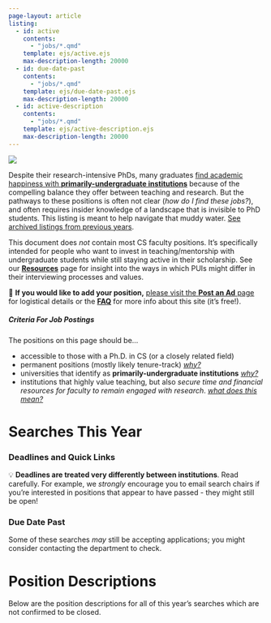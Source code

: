 ```yaml
---
page-layout: article
listing: 
  - id: active
    contents: 
      - "jobs/*.qmd"
    template: ejs/active.ejs
    max-description-length: 20000
  - id: due-date-past
    contents: 
      - "jobs/*.qmd"
    template: ejs/due-date-past.ejs
    max-description-length: 20000
  - id: active-description
    contents: 
      - "jobs/*.qmd" 
    template: ejs/active-description.ejs
    max-description-length: 20000
---
```


![](assets/img/cs-pui-listing.jpg)

Despite their research-intensive PhDs, many graduates [find academic happiness with **primarily-undergraduate institutions**](https://medium.com/bucknell-hci/the-jobs-i-didnt-see-my-misconceptions-of-the-academic-job-market-9cb98b057422) because of the compelling balance they offer between teaching and research. But the pathways to these positions is often not clear (_how do I find these jobs?_), and often requires insider knowledge of a landscape that is invisible to PhD students. This listing is meant to help navigate that muddy water. [See archived listings from previous years](faq#archive).

This document does _not_ contain most CS faculty positions. It's specifically intended for people who want to invest in teaching/mentorship with undergraduate students while still staying active in their scholarship. See our [**Resources**](resources) page for insight into the ways in which PUIs might differ in their interviewing processes and values. 


::: {.notice .notice-blue}

📣 **If you would like to add your position,** [please visit the **Post an Ad** page](/posting) for logistical details or the [**FAQ**](/faq) for more info about this site (it's free!). 

:::
  

::: {.notice .notice-gray .criteria}

##### Criteria For Job Postings {#sec-criteria}

The positions on this page should be...

- accessible to those with a Ph.D. in CS (or a closely related field)
- permanent positions (mostly likely tenure-track) [_why?_](faq#scope)
- universities that identify as **primarily-undergraduate institutions** [_why?_](faq#scope)
- institutions that highly value teaching, but also _secure time and financial resources for faculty to remain engaged with research_. [_what does this mean?_](faq#research)

 
:::

# Searches This Year 
      
### Deadlines and Quick Links {#sec-all-deadlines}      

💡 **Deadlines are treated very differently between institutions**. Read carefully. For example, we _strongly_ encourage you to email search chairs if you're interested in positions that appear to have passed - they might still be open!


:::{#active}
:::  

### Due Date Past    
  
Some of these searches *may* still be accepting applications; you might consider contacting the department to check.                        

:::{#due-date-past}
:::
                    
# Position Descriptions 
     
Below are the position descriptions for all of this year's searches which are not confirmed to be closed.  

:::{#active-description}
:::
   
 
